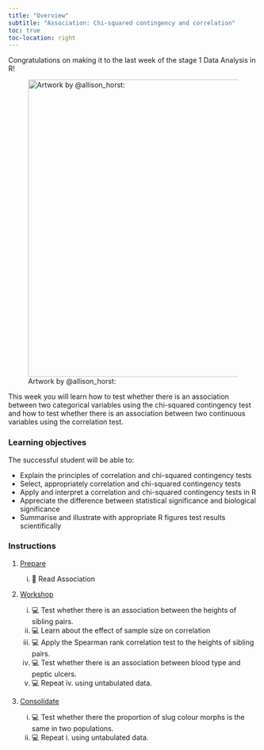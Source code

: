 ```yaml
---
title: "Overview"
subtitle: "Association: Chi-squared contingency and correlation"
toc: true
toc-location: right
---
```


Congratulations on making it to the last week of the stage 1 Data 
Analysis in R!

![Artwork by @allison_horst: ](images/code-hero.gif){fig-alt="Animated gif with pastel lines in the background. The words 'CODE HERO' in bold black text scroll across repeatedly." width="600"}


This week you will learn how to test whether there is an association 
between two categorical variables using the chi-squared contingency test
and how to test whether there is an association between two continuous 
variables using the correlation test.

### Learning objectives

The successful student will be able to:

-   Explain the principles of correlation and chi-squared 
    contingency tests
-   Select, appropriately correlation and chi-squared contingency tests
-   Apply and interpret a correlation and chi-squared contingency 
    tests in R
-   Appreciate the difference between statistical significance and 
    biological significance
-   Summarise and illustrate with appropriate R figures test 
    results scientifically

### Instructions

1.  [Prepare](study_before_workshop.qmd)

    i.  📖 Read Association 


2.  [Workshop](workshop.qmd)
    
    i.   💻 Test whether there is an association between the heights 
         of sibling pairs.
    ii.  💻 Learn about the effect of sample size on correlation
    iii. 💻 Apply the Spearman rank correlation test to the heights 
         of sibling pairs.
    iv.  💻 Test whether there is an association between blood type 
         and peptic ulcers.
    v.   💻 Repeat iv. using untabulated data.

3.  [Consolidate](study_after_workshop.qmd)

    i.  💻 Test whether there the proportion of slug colour morphs is 
        the same in two populations.
    ii. 💻 Repeat i. using untabulated data.


